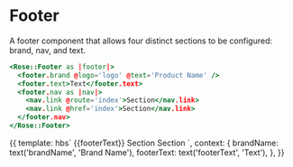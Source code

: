 
<Meta title="Rose|Footer" component="Footer" />

# Footer

A footer component that allows four distinct sections to be configured: brand, nav, and text.

```handlebars
<Rose::Footer as |footer|>
  <footer.brand @logo='logo' @text='Product Name' />
  <footer.text>Text</footer.text>
  <footer.nav as |nav|>
    <nav.link @route='index'>Section</nav.link>
    <nav.link @href='index'>Section</nav.link>
  </footer.nav>
</Rose::Footer>
```

<Preview>
  <Story name="Basic">
    {{
      template: hbs`
      <Rose::Footer as |footer|>
        <footer.brand @logo="logo" @text={{brandName}} />
        <footer.text>{{footerText}}</footer.text>
        <footer.nav as |nav|>
          <nav.link @route="index">Section</nav.link>
          <nav.link @href="index">Section</nav.link>
        </footer.nav>
      </Rose::Footer>
    `,
      context: {
        brandName: text('brandName', 'Brand Name'),
        footerText: text('footerText', 'Text'),
      },
    }}
  </Story>
</Preview>
